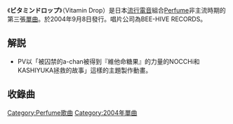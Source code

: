{{unreferenced|time=2010-09-14T12:49:53+00:00}}
{{Infobox Single 
| Name           = ビタミンドロップ<br><small>Vitamin Drop</small>
| Artist         = [[Perfume_(日本音樂團體)|Perfume]]
| Cover          = Perfume_vitamin_drop.jpg
| Album          = [[Perfume～Complete_Best～|Perfume ~Complete Best~]]》<br />《{{link-ja|Fan Service〜Prima Box〜|Fan Service ~Prima Box~}}》
| A-side         = ビタミンドロップ
| B-side         = 引力
| Released       = 2004年9月8日
| Format         = 
| Recorded       = 
| Genre          = [[流行電音|流行電音]] 
| Length         = 
| Label          = BEE-HIVE RECORDS
| Producer       = [[中田康貴|中田康貴]]
| Certification  = 
| Last single  = [[Monochrome_Effect|モノクロームエフェクト]]<br />（2004年）
| This single  = '''ビタミンドロップ'''<br />（2004年）
| Next single  = [[Linear_Motor_Girl|リニアモーターガール]]<br />（2005年）
}}
《'''ビタミンドロップ'''》（Vitamin Drop）是日本[[流行電音|流行電音]]組合[[Perfume_(日本音樂團體)|Perfume]]非主流時期的第三張[[單曲|單曲]]。於2004年9月8日發行。唱片公司為BEE-HIVE RECORDS。

== 解説 ==
* PV以「被囚禁的a-chan被得到『維他命糖果』的力量的NOCCHi和KASHIYUKA拯救的故事」這樣的主題製作動畫。

== 收錄曲==
{{tracklist
| collapsed       = 
| headline        = 
| extra_column    = 
| total_length    = 8:28

| all_writing     = 
| all_lyrics      = 木の子
| all_music       = [[中田康貴|中田康貴]]（包括编曲）

| writing_credits = 
| lyrics_credits  = 
| music_credits   = 

| title1          = ビタミンドロップ
| note1           = [[任天堂|任天堂]][[Game_Boy_Advance|GBA]]遊戲《傳說的斯塔飛3》廣告曲
| writer1         = 
| lyrics1         = 
| music1          = 
| extra1          = 
| length1         = 4:55

| title2          = 引力
| note2           = 
| writer2         = 
| lyrics2         = 
| music2          = 
| extra2          = 
| length2         = 3:33
}}

{{Perfume}}

[[Category:Perfume歌曲|Category:Perfume歌曲]]
[[Category:2004年單曲|Category:2004年單曲]]